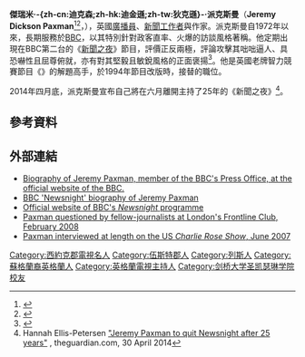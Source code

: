 {{noteTA
|T=zh-tw:傑瑞米·派克斯曼;zh-hant:傑瑞米·帕克斯曼;zh-cn:杰里米·帕克斯曼;zh-hk:謝洛美·柏斯曼;
|1=zh-tw:傑瑞米;zh-hant:傑瑞米;zh-cn:杰里米;zh-hk:謝洛美;
|2=zh-tw:派克斯曼;zh-hant:帕克斯曼;zh-cn:帕克斯曼;zh-hk:柏斯曼;
}}

{{Infobox person
|name          = 傑瑞米·派克斯曼<br><small>{{lang|en|Jeremy Paxman}}</small>
|image         = Jeremy Paxman, September 2009 2 cropped.jpg
|image_size    = 180px
|caption       = 2009年9月
|birth_name    = Jeremy Dickson Paxman
|birth_date    = {{birth date and age|1950|5|11|df=yes}}
|birth_place   = 英國{{tsl|en|West Riding of Yorkshire|約克郡西區}}[[利兹|-{zh-cn:利兹; zh-hk:列斯; zh-tw:里茲;}-]]
|television    = 《[[新聞之夜|新聞之夜]]》（1989年－2014年）<br/>《{{tsl|en|University Challenge|大学挑战赛}}》（1994年至今）
|nationality   = {{GBR}}
|residence     = [[牛津郡|牛津郡]]{{tsl|en|Stonor|斯托纳}}
|alma mater    = [[剑桥大学圣凯瑟琳学院|剑桥大学圣凯瑟琳学院]][[莫尔文学校|莫尔文学校]]
|education     = {{tsl|en|Master of Arts (Oxford, Cambridge and Dublin)|文學碩士 (牛津、劍橋與都柏林大學)|文學碩士}}（[[剑桥大学圣凯瑟琳学院|剑桥大学圣凯瑟琳学院]]）
|employer      = [[英国广播公司|BBC]]
|occupation    = 廣播員、新聞工作者、作家
| years_active = 1972年至今
|salary        = 每年£1,040,000 (2006)<ref>{{cite news |last=Day |first=Julia |title=Paxman's pay revealed by BBC salary mole |url=http://www.guardian.co.uk/media/2006/apr/19/bbc.broadcasting |work=[[The_Guardian|The Guardian]] |date=19 April 2006 |location=London |accessdate=15 April 2013 |archive-date=2012-06-25 |archive-url=https://web.archive.org/web/20120625233810/http://www.guardian.co.uk/media/2006/apr/19/bbc.broadcasting |dead-url=no }}</ref>
|spouse      = -{zh-cn:伊丽莎白;zh-tw:伊莉莎白;zh-hk:伊利沙伯;}-·安·克劳夫（1985年至今）
|children      = 3（2女1子）
|relatives     = {{tsl|en|Giles Paxman|贾尔斯·帕克斯曼}}（弟）
}}

'''傑瑞米·-{zh-cn:迪克森;zh-hk:迪金遜;zh-tw:狄克遜}-·派克斯曼'''（'''Jeremy Dickson Paxman'''<ref name = WW>{{cite book|contribution=PAXMAN, Jeremy Dickson|contribution-url=http://www.ukwhoswho.com/view/article/oupww/whoswho/U30303|title=[[Who's_Who_(UK)|Who's Who 2009]]|edition=Online|location=Oxford|publisher=[[Oxford_University_Press|Oxford University Press]]|date=December 2008|accessdate=19 April 2009|archive-date=2020-06-18|archive-url=https://web.archive.org/web/20200618012101/https://www.ukwhoswho.com/view/10.1093/ww/9780199540884.001.0001/ww-9780199540884-e-30303;jsessionid=D955ACA391B831F1B88D7B00CCFF08D6|dead-url=no}}{{Subscription or membership required}}</ref><ref name="Independent: Outsider">{{Cite news|first=Ian|last=Burrell|title=Jeremy Paxman: The outsider|url=http://www.independent.co.uk/news/people/profiles/jeremy-paxman-the-outsider-462914.html|newspaper=[[The_Independent|The Independent]]|date=25 August 2007|location=London|archiveurl=https://web.archive.org/web/20090204231023/http://www.independent.co.uk/news/people/profiles/jeremy-paxman-the-outsider-462914.html|archivedate=2009年2月4日|accessdate=15 April 2013|deadurl=yes}}</ref>，{{bd|1950年|5月11日}}），英國[[主持人|廣播員]]、[[新聞從業員|新聞工作者]]與作家。派克斯曼自1972年以來，長期服務於[[英国广播公司|BBC]]，以其特別針對政客直率、火爆的訪談風格著稱。他定期出現在BBC第二台的《[[新聞之夜|新聞之夜]]》節目，評價正反兩極，評論攻擊其咄咄逼人、具恐嚇性且屈尊俯就，亦有對其堅毅且敏銳風格的正面褒揚<ref>{{cite news |last=Mosey |first=Roger |title=BBC and the 'Paxman Problem' |url=http://news.bbc.co.uk/newswatch/ukfs/hi/newsid_4460000/newsid_4463800/4463837.stm |publisher=BBC News |date=20 April 2005 |accessdate=15 April 2013 |archive-date=2012-12-21 |archive-url=https://web.archive.org/web/20121221054405/http://news.bbc.co.uk/newswatch/ukfs/hi/newsid_4460000/newsid_4463800/4463837.stm |dead-url=no }}</ref>。他是英國老牌智力競賽節目《{{tsl|en|University Challenge|大学挑战赛}}》的解題高手，於1994年節目改版時，接替{{tsl|en|Bamber Gascoigne|班巴·盖斯科恩}}的職位。

2014年四月底，派克斯曼宣布自己將在六月離開主持了25年的《新聞之夜》<ref name="Petersen">Hannah Ellis-Petersen [http://www.theguardian.com/media/2014/apr/30/jeremy-paxman-quit-newsnight-bbc "Jeremy Paxman to quit Newsnight after 25 years"] {{Wayback|url=http://www.theguardian.com/media/2014/apr/30/jeremy-paxman-quit-newsnight-bbc |date=20201112014514 }}, theguardian.com, 30 April 2014</ref>。

== 參考資料 ==
{{reflist|2}}

== 外部連結 ==
{{Commons category|Jeremy Paxman}}
* [http://www.bbc.co.uk/pressoffice/biographies/biogs/news/jeremypaxman.shtml Biography of Jeremy Paxman, member of the BBC's Press Office, at the official website of the BBC.] {{Wayback|url=http://www.bbc.co.uk/pressoffice/biographies/biogs/news/jeremypaxman.shtml |date=20030402051705 }}
* [http://news.bbc.co.uk/1/hi/programmes/newsnight/8070803.stm BBC 'Newsnight' biography of Jeremy Paxman] {{Wayback|url=http://news.bbc.co.uk/1/hi/programmes/newsnight/8070803.stm |date=20170908144106 }}
*[http://news.bbc.co.uk/1/hi/programmes/newsnight/default.stm Official website of BBC's ''Newsnight'' programme] {{Wayback|url=http://news.bbc.co.uk/1/hi/programmes/newsnight/default.stm |date=20090605210242 }}
* [https://web.archive.org/web/20100105054950/http://frontlineclub.com/events/2008/02/insight-with-jeremy-paxman---the-art-of-asking-the-right-question---fully-booked.html Paxman questioned by fellow-journalists at London's Frontline Club, February 2008]
* [https://web.archive.org/web/20080706173623/http://www.charlierose.com/shows/2007/05/15/1/a-conversation-with-jeremy-paxman Paxman interviewed at length on the US ''Charlie Rose Show'', June 2007]

{{s-start}}
{{s-media}}
{{s-bef|before={{tsl|en|Peter Snow|彼得·史諾}}}}
{{s-ttl|title=[[BBC|BBC]]《[[新聞之夜|新聞之夜]]》主持人|years=1989年－2014年|regent1={{tsl|en|Gavin Esler|蓋文·艾斯勒}}、{{tsl|en|Emily Maitlis|艾蜜莉·麥莉絲}}及{{tsl|en|Kirsty Wark|克莉絲蒂·華克}}}}
{{s-aft|after={{tsl|en|Evan Davis|伊凡·戴維斯}}}}
{{s-bef|before={{tsl|en|Bamber Gascoigne|班巴·盖斯科恩}}}}
{{s-ttl|title={{tsl|en|University Challenge|大学挑战赛}}主持人|years=1994年至今}}
{{s-inc}}
{{end}}
{{Authority control}}

{{DEFAULTSORT:Paxman, Jeremy}}
[[Category:西約克郡電視名人|Category:西約克郡電視名人]]
[[Category:伍斯特郡人|Category:伍斯特郡人]]
[[Category:列斯人|Category:列斯人]]
[[Category:蘇格蘭裔英格蘭人|Category:蘇格蘭裔英格蘭人]]
[[Category:英格蘭電視主持人|Category:英格蘭電視主持人]]
[[Category:剑桥大学圣凯瑟琳学院校友|Category:剑桥大学圣凯瑟琳学院校友]]